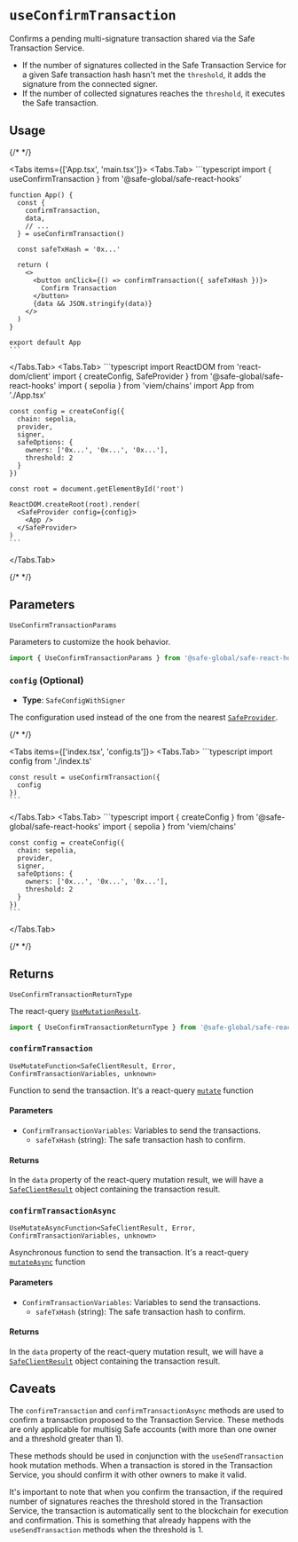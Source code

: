 
# `useConfirmTransaction`

Confirms a pending multi-signature transaction shared via the Safe Transaction Service.

- If the number of signatures collected in the Safe Transaction Service for a given Safe transaction hash hasn't met the `threshold`, it adds the signature from the connected signer.
- If the number of collected signatures reaches the `threshold`, it executes the Safe transaction.

## Usage

{/* <!-- vale off --> */}

<Tabs items={['App.tsx', 'main.tsx']}>
  <Tabs.Tab>
    ```typescript
    import { useConfirmTransaction } from '@safe-global/safe-react-hooks'
    
    function App() {
      const {
        confirmTransaction,
        data,
        // ...
      } = useConfirmTransaction()

      const safeTxHash = '0x...'

      return (
        <>
          <button onClick={() => confirmTransaction({ safeTxHash })}>
            Confirm Transaction
          </button>
          {data && JSON.stringify(data)}
        </>
      )
    }

    export default App
    ```
  </Tabs.Tab>
  <Tabs.Tab>
    ```typescript
    import ReactDOM from 'react-dom/client'
    import { createConfig, SafeProvider } from '@safe-global/safe-react-hooks'
    import { sepolia } from 'viem/chains'
    import App from './App.tsx'

    const config = createConfig({
      chain: sepolia,
      provider,
      signer,
      safeOptions: {
        owners: ['0x...', '0x...', '0x...'],
        threshold: 2
      }
    })

    const root = document.getElementById('root')
    
    ReactDOM.createRoot(root).render(
      <SafeProvider config={config}>
        <App />
      </SafeProvider>
    )
    ```
  </Tabs.Tab>
</Tabs>

{/* <!-- vale on --> */}

## Parameters

`UseConfirmTransactionParams`

Parameters to customize the hook behavior.

```typescript
import { UseConfirmTransactionParams } from '@safe-global/safe-react-hooks'
```

### `config` (Optional)

- **Type**: `SafeConfigWithSigner`

The configuration used instead of the one from the nearest [`SafeProvider`](./safeprovider.mdx).

{/* <!-- vale off --> */}

<Tabs items={['index.tsx', 'config.ts']}>
  <Tabs.Tab>
    ```typescript
    import config from './index.ts'

    const result = useConfirmTransaction({
      config
    })
    ```
  </Tabs.Tab>
  <Tabs.Tab>
    ```typescript
    import { createConfig } from '@safe-global/safe-react-hooks'
    import { sepolia } from 'viem/chains'

    const config = createConfig({
      chain: sepolia,
      provider,
      signer,
      safeOptions: {
        owners: ['0x...', '0x...', '0x...'],
        threshold: 2
      }
    })
    ```
  </Tabs.Tab>
</Tabs>

{/* <!-- vale on --> */}

## Returns 

`UseConfirmTransactionReturnType`

The react-query [`UseMutationResult`](https://tanstack.com/query/v4/docs/framework/react/reference/useMutation).

```typescript
import { UseConfirmTransactionReturnType } from '@safe-global/safe-react-hooks'
```









### `confirmTransaction`

`UseMutateFunction<SafeClientResult, Error, ConfirmTransactionVariables, unknown>`

Function to send the transaction. It's a react-query [`mutate`](https://tanstack.com/query/v4/docs/framework/react/reference/useMutation) function

#### Parameters

- `ConfirmTransactionVariables`: Variables to send the transactions.
  - `safeTxHash` (string): The safe transaction hash to confirm.

#### Returns

In the `data` property of the react-query mutation result, we will have a [`SafeClientResult`](https://github.com/safe-global/safe-core-sdk/blob/9fca59736c418dc6253404b4a7784e2245d83312/packages/sdk-starter-kit/src/types.ts#L67-L85) object containing the transaction result.








### `confirmTransactionAsync`

`UseMutateAsyncFunction<SafeClientResult, Error, ConfirmTransactionVariables, unknown>`

Asynchronous function to send the transaction. It's a react-query [`mutateAsync`](https://tanstack.com/query/v4/docs/framework/react/reference/useMutation) function

#### Parameters

- `ConfirmTransactionVariables`: Variables to send the transactions.
  - `safeTxHash` (string): The safe transaction hash to confirm.

#### Returns

In the `data` property of the react-query mutation result, we will have a [`SafeClientResult`](https://github.com/safe-global/safe-core-sdk/blob/9fca59736c418dc6253404b4a7784e2245d83312/packages/sdk-starter-kit/src/types.ts#L67-L85) object containing the transaction result.











## Caveats

The `confirmTransaction` and `confirmTransactionAsync` methods are used to confirm a transaction proposed to the Transaction Service. These methods are only applicable for multisig Safe accounts (with more than one owner and a threshold greater than 1).

These methods should be used in conjunction with the `useSendTransaction` hook mutation methods. When a transaction is stored in the Transaction Service, you should confirm it with other owners to make it valid.

It's important to note that when you confirm the transaction, if the required number of signatures reaches the threshold stored in the Transaction Service, the transaction is automatically sent to the blockchain for execution and confirmation. This is something that already happens with the `useSendTransaction` methods when the threshold is 1.
